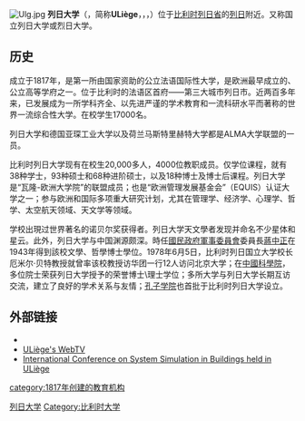 {{refimprove|time=2014-03-13}}
{{Infobox University
| 校名        = 列日大学
| EnglishName = {{lang|en|University of Liège}}
| 校徽        = 
| 校徽說明    = 
| 校訓        = 
| 創校        = 
| 類          = 
| 校監        =
| 校長        =
| 所在        = {{flag|比利时}}[[列日省|列日省]][[列日|列日]]
| 校園        = 
| 面積        = 
| 舊校名      = 
| 師          = 
| 教授        = 
| 副教授      = 
| 助理教授    = 
| 講師        = 
| 生          = 26000名
| 大學部      = 
| 研究        = 
| 機構成員    = 
| 網          = http://www.uliege.be/
| 碩士班      = 
| 博士班      = 
| 代表色      = 
| logo        = University of Liège logo.svg
}}
[[File:Ulg.jpg|thumb]]
'''列日大学'''（{{lang-fr|'''Université de Liège'''}}，简称'''ULiège'''，{{lang-nl|'''Universiteit Luik'''}}，{{lang-en|'''University of Liège'''}}，{{lang-la|'''Universitas Leodiensis'''}}）位于[[比利时|比利时]][[列日省|列日省]]的[[列日|列日]]附近。又称国立列日大学或烈日大学。

== 历史 ==
成立于1817年，是第一所由国家资助的公立法语国际性大学，是欧洲最早成立的、公立高等学府之一。位于比利时的法语区首府——第三大城市列日市。近两百多年来，已发展成为一所学科齐全、以先进严谨的学术教育和一流科研水平而著称的世界一流综合性大学。在校学生17000名。

列日大学和德国亚琛工业大学以及荷兰马斯特里赫特大学都是ALMA大学联盟的一员。

比利时列日大学现有在校生20,000多人，4000位教职成员。仅学位课程，就有38种学士，93种硕士和68种进阶硕士，以及18种博士及博士后课程。列日大学是“瓦隆-欧洲大学院”的联盟成员；也是“欧洲管理发展基金会”（EQUIS）认证大学之一；参与欧洲和国际多项重大研究计划，尤其在管理学、经济学、心理学、哲学、太空航天领域、天文学等领域。

学校出現过世界著名的诺贝尔奖获得者。列日大学天文學者发现并命名不少星体和星云。此外，列日大学与中国渊源颇深。時任[[國民政府|國民政府]][[國民政府軍事委員會|軍事委員會]]委員長[[蔣中正|蔣中正]]在1943年得到該校文學、哲學博士學位。1978年6月5日，比利时列日国立大学校长厄米尔·贝特教授就曾率该校教授访华团一行12人访问北京大学；在[[中國科學院|中國科學院]]，多位院士荣获列日大学授予的荣誉博士\理士学位；多所大学与列日大学长期互访交流，建立了良好的学术关系与友情；[[孔子学院|孔子学院]]也首批于比利时列日大学设立。

==外部链接==
{{commons category}}
* {{Official website|https://www.ulg.ac.be/ }}
* [http://webtv.ulg.ac.be ULiège's WebTV]
* [http://www.ssb2010.ulg.ac.be/ International Conference on System Simulation in Buildings held in ULiège] {{Wayback|url=http://www.ssb2010.ulg.ac.be/ |date=20200814163955 }}

{{coord|display=title}}
{{欧洲顶尖工业管理者高校联盟}}
{{比利时的大学}}
{{Authority control}}

[[Category:列日大学|]]
[[Category:比利时大学|Category:比利时大学]]
[[category:1817年创建的教育机构|category:1817年创建的教育机构]]